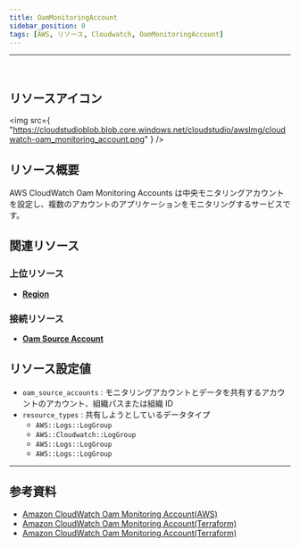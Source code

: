 ```yaml
---
title: OamMonitoringAccount
sidebar_position: 0
tags: [AWS, リソース, Cloudwatch, OamMonitoringAccount]
---
```


<hr />
<br />

## リソースアイコン

<img
    src={
        "https://cloudstudioblob.blob.core.windows.net/cloudstudio/awsImg/cloudwatch-oam_monitoring_account.png"
    }
/>

## リソース概要

AWS CloudWatch Oam Monitoring Accounts は中央モニタリングアカウントを設定し、複数のアカウントのアプリケーションをモニタリングするサービスです。

## 関連リソース

### 上位リソース

-   [**Region**](https://docs.cstudio.app/ja/docs/resource/aws/Base/Region)

### 接続リソース

-   [**Oam Source Account**](https://docs.cstudio.app/ja/docs/resource/aws/Cloudwatch/OamSourceAccount)

## リソース設定値

-   `oam_source_accounts` : モニタリングアカウントとデータを共有するアカウントのアカウント、組織パスまたは組織 ID
-   `resource_types` : 共有しようとしているデータタイプ
    -   `AWS::Logs::LogGroup`
    -   `AWS::Cloudwatch::LogGroup`
    -   `AWS::Logs::LogGroup`
    -   `AWS::Logs::LogGroup`

---

## 参考資料

-   [Amazon CloudWatch Oam Monitoring Account(AWS)](https://docs.aws.amazon.com/AmazonCloudWatch/latest/monitoring/CloudWatch-Unified-Cross-Account-Setup.html#Unified-Cross-Account-Setup-ConfigureMonitoringAccount)
-   [Amazon CloudWatch Oam Monitoring Account(Terraform)](https://registry.terraform.io/providers/hashicorp/aws/latest/docs/resources/oam_link)
-   [Amazon CloudWatch Oam Monitoring Account(Terraform)](https://registry.terraform.io/providers/hashicorp/aws/latest/docs/resources/oam_sink_policy)
